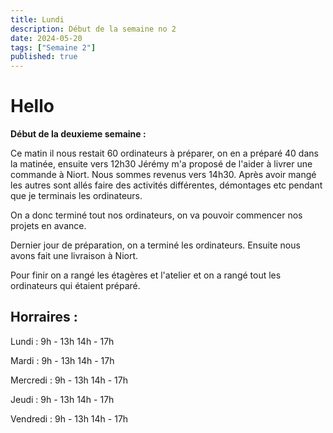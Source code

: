 ```yaml
---
title: Lundi
description: Début de la semaine no 2
date: 2024-05-20
tags: ["Semaine 2"]
published: true
---
```



# Hello

__Début de la deuxieme semaine :__


Ce matin il nous restait 60 ordinateurs à préparer, on en a préparé 40 dans la matinée, ensuite vers 12h30 Jérémy m'a proposé de l'aider à livrer une commande à Niort.
Nous sommes revenus vers 14h30. Après avoir mangé les autres sont allés faire des activités différentes, démontages etc pendant que je terminais les ordinateurs. 

On a donc terminé tout nos ordinateurs, on va pouvoir commencer nos projets en avance. 



Dernier jour de préparation, on a terminé les ordinateurs. Ensuite nous avons fait une livraison à Niort.

Pour finir on a rangé les étagères et l'atelier et on a rangé tout les ordinateurs qui étaient préparé.


## Horraires :

Lundi    : 9h - 13h 14h - 17h

Mardi    : 9h - 13h 14h - 17h

Mercredi : 9h - 13h 14h - 17h

Jeudi    : 9h - 13h 14h - 17h

Vendredi : 9h - 13h 14h - 17h

